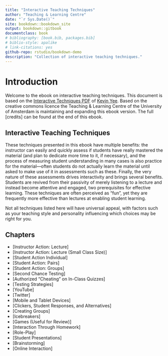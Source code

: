 ```yaml
--- 
title: "Interactive Teaching Techniques"
author: "Teaching & Learning Centre"
date: "`r Sys.Date()`"
site: bookdown::bookdown_site
output: bookdown::gitbook
documentclass: book
# bibliography: [book.bib, packages.bib]
# biblio-style: apalike
# link-citations: yes
github-repo: rstudio/bookdown-demo
description: "Collection of interactive teaching techniques."
---
```


# Introduction {#intro}

Welcome to the ebook on interactive teaching techniques. This document is based on the [Interactive Techniques PDF](https://www.usf.edu/atle/documents/handout-interactive-techniques.pdf) of [Kevin Yee](https://fctl.ucf.edu/about-us/staff/kevin-yee/). Based on the creative commons licence the Teaching & Learning Centre of the University of Amsterdam is maintaining and expanding this ebook version. The full [credits] can be found at the end of this ebook.

## Interactive Teaching Techniques

These techniques presented in this ebook have multiple benefits: the instructor can easily and quickly assess if students have really mastered the material (and plan to dedicate more time to it, if necessary), and the process of measuring student understanding in many cases is also practice for the material—often students do not actually learn the material until asked to make use of it in assessments such as these. Finally, the very nature of these assessments drives interactivity and brings several benefits. Students are revived from their passivity of merely listening to a lecture and instead become attentive and engaged, two prerequisites for effective learning. These techniques are often perceived as “fun”, yet they are frequently more effective than lectures at enabling student learning.

Not all techniques listed here will have universal appeal, with factors such as your teaching style and personality influencing which choices may be right for you.

## Chapters

* [Instructor Action: Lecture]
* [Instructor Action: Lecture (Small Class Size)]
* [Student Action Individual]
* [Student Action: Pairs]
* [Student Action: Groups]
* [Second Chance Testing]
* [Authorized “Cheating” on In-Class Quizzes]
* [Testing Strategies]
* [YouTube]
* [Twitter]
* [Mobile and Tablet Devices]
* [Clickers, Student Responses, and Alternatives]
* [Creating Groups]
* [Icebreakers]
* [Games (Useful for Review)]
* [Interaction Through Homework]
* [Role-Play]
* [Student Presentations]
* [Brainstorming]
* [Online Interaction]


